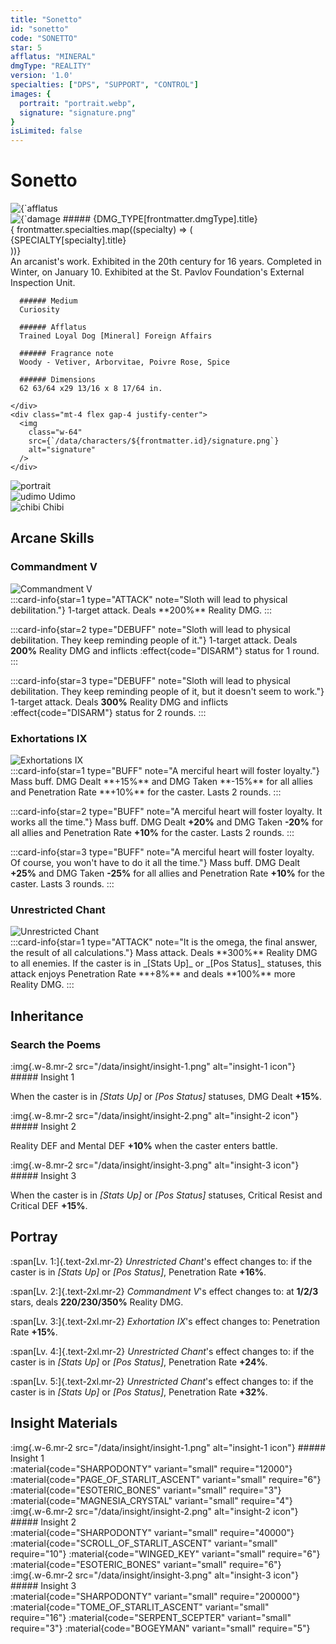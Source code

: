 ```yaml
---
title: "Sonetto"
id: "sonetto"
code: "SONETTO"
star: 5
afflatus: "MINERAL"
dmgType: "REALITY"
version: '1.0'
specialties: ["DPS", "SUPPORT", "CONTROL"]
images: {
  portrait: "portrait.webp",
  signature: "signature.png"
}
isLimited: false
---
```



# Sonetto

<div class="my-8">
  <CharacterStar star={frontmatter.star} />
</div>

<div class="flex justify-between flex-col-reverse md:flex-row gap-8">
  <div>
    <div class="flex gap-8 items-center">
      <img
        class="w-32" 
        src={`/data/afflatus/af-${AFFLATUS_TYPE[frontmatter.afflatus].assetCode}.png`}
        alt={`afflatus ${AFFLATUS_TYPE[frontmatter.afflatus].assetCode}`}
      />
      <div class="flex gap-2 items-center">
        <img
          class="w-14 h-14"
          src={`/data/dmg-type/${DMG_TYPE[frontmatter.dmgType].assetCode}.png`}
          alt={`damage type ${DMG_TYPE[frontmatter.dmgType].assetCode}`}
        />
        ##### {DMG_TYPE[frontmatter.dmgType].title}
      </div>
    </div>
    {
      frontmatter.specialties.map((specialty) => (
        <div class="mx-1 my-2 badge badge-lg bg-base-content/10">{SPECIALTY[specialty].title}</div>
    ))}
    <div class="mt-4">
      An arcanist's work. Exhibited in the 20th century for 16 years. Completed in Winter, on January 10. Exhibited at the St. Pavlov Foundation's External Inspection Unit.

      ###### Medium
      Curiosity 

      ###### Afflatus
      Trained Loyal Dog [Mineral] Foreign Affairs

      ###### Fragrance note
      Woody - Vetiver, Arborvitae, Poivre Rose, Spice

      ###### Dimensions
      62 63/64 x29 13/16 x 8 17/64 in.

    </div>
    <div class="mt-4 flex gap-4 justify-center">
      <img
        class="w-64"
        src={`/data/characters/${frontmatter.id}/signature.png`}
        alt="signature"
      />
    </div>
  </div>
  <div>
    <div class="w-80">
      <img
        class="w-full"
        src={`/data/characters/${frontmatter.id}/portrait.png`}
        alt="portrait"
      />
    </div>
    <div class="mt-5 flex gap-6 justify-center items-end">
      <div class="text-center">
        <img
          class="w-20"
          src={`/data/characters/${frontmatter.id}/udimo.png`}
          alt="udimo"
        />
        Udimo
      </div>
      <div class="text-center">
        <img
          class="w-20"
          src={`/data/characters/${frontmatter.id}/chibi.png`}
          alt="chibi"
        />
        Chibi
      </div>
    </div>
  </div>
</div>

## Arcane Skills

### Commandment V

<div class="flex gap-5 flex-col md:flex-row items-center md:items-stretch">
  <div class="w-48 shrink-0">
    <img
      src={`/data/characters/${frontmatter.id}/skill-1.png`}
      alt="Commandment V"
    />
  </div>
  :::card-info{star=1 type="ATTACK" note="Sloth will lead to physical debilitation."}
    1-target attack. Deals **200%** Reality DMG.
  :::

  :::card-info{star=2 type="DEBUFF" note="Sloth will lead to physical debilitation. They keep reminding people of it."}
    1-target attack. Deals **200%** Reality DMG and inflicts :effect{code="DISARM"} status for 1 round.
  :::

  :::card-info{star=3 type="DEBUFF" note="Sloth will lead to physical debilitation. They keep reminding people of it, but it doesn't seem to work."}
    1-target attack. Deals **300%** Reality DMG and inflicts :effect{code="DISARM"} status for 2 rounds.
  :::
</div>

### Exhortations IX

<div class="flex gap-5 flex-col md:flex-row items-center md:items-stretch">
  <div class="w-48 shrink-0">
    <img
      src={`/data/characters/${frontmatter.id}/skill-2.png`}
      alt="Exhortations IX"
    />
  </div>
  :::card-info{star=1 type="BUFF" note="A merciful heart will foster loyalty."}
    Mass buff. DMG Dealt **+15%** and DMG Taken **-15%** for all allies and Penetration Rate **+10%** for the caster. Lasts 2 rounds.
  :::

  :::card-info{star=2 type="BUFF" note="A merciful heart will foster loyalty. It works all the time."}
    Mass buff. DMG Dealt **+20%** and DMG Taken **-20%** for all allies and Penetration Rate **+10%** for the caster. Lasts 2 rounds.
  :::

  :::card-info{star=3 type="BUFF" note="A merciful heart will foster loyalty. Of course, you won't have to do it all the time."}
    Mass buff. DMG Dealt **+25%** and DMG Taken **-25%** for all allies and Penetration Rate **+10%** for the caster. Lasts 3 rounds.
  :::
</div>

### Unrestricted Chant

<div class="flex gap-5 flex-col md:flex-row items-center md:items-stretch">
  <div class="w-48 shrink-0">
    <img
      src={`/data/characters/${frontmatter.id}/ultimate.png`}
      alt="Unrestricted Chant"
    />
  </div>
  :::card-info{star=1 type="ATTACK" note="It is the omega, the final answer, the result of all calculations."}
    Mass attack. Deals **300%** Reality DMG to all enemies. If the caster is in _[Stats Up]_ or _[Pos Status]_ statuses, this attack enjoys Penetration Rate **+8%** and deals **100%** more Reality DMG.
  :::
</div>

## Inheritance

### Search the Poems

<div class="mt-4 flex items-center">
  :img{.w-8.mr-2 src="/data/insight/insight-1.png" alt="insight-1 icon"}
  ##### Insight 1
</div>

When the caster is in _[Stats Up]_ or _[Pos Status]_ statuses, DMG Dealt **+15%**.

<div class="mt-4 flex items-center">
  :img{.w-8.mr-2 src="/data/insight/insight-2.png" alt="insight-2 icon"}
  ##### Insight 2
</div>

Reality DEF and Mental DEF **+10%** when the caster enters battle.

<div class="mt-4 flex items-center">
  :img{.w-8.mr-2 src="/data/insight/insight-3.png" alt="insight-3 icon"}
  ##### Insight 3
</div>

When the caster is in _[Stats Up]_ or _[Pos Status]_ statuses, Critical Resist and Critical DEF **+15%**.

## Portray

:span[Lv. 1:]{.text-2xl.mr-2}
_Unrestricted Chant_'s effect changes to: if the caster is in _[Stats Up]_ or _[Pos Status]_, Penetration Rate **+16%**.

:span[Lv. 2:]{.text-2xl.mr-2}
_Commandment V_'s effect changes to: at **1/2/3** stars, deals **220/230/350%** Reality DMG.

:span[Lv. 3:]{.text-2xl.mr-2}
_Exhortation IX_'s effect changes to: Penetration Rate **+15%**.

:span[Lv. 4:]{.text-2xl.mr-2}
_Unrestricted Chant_'s effect changes to: if the caster is in _[Stats Up]_ or _[Pos Status]_, Penetration Rate **+24%**.

:span[Lv. 5:]{.text-2xl.mr-2}
_Unrestricted Chant_'s effect changes to: if the caster is in _[Stats Up]_ or _[Pos Status]_, Penetration Rate **+32%**.

## Insight Materials

<div class="flex flex-col md:flex-row gap-4">
  <div class="flex-1">
    <div class="flex items-center">
      :img{.w-6.mr-2 src="/data/insight/insight-1.png" alt="insight-1 icon"}
      ##### Insight 1
    </div>
    :material{code="SHARPODONTY" variant="small" require="12000"}
    :material{code="PAGE_OF_STARLIT_ASCENT" variant="small" require="6"}
    :material{code="ESOTERIC_BONES" variant="small" require="3"}
    :material{code="MAGNESIA_CRYSTAL" variant="small" require="4"}
  </div>
  <div class="flex-1">
    <div class="flex items-center">
      :img{.w-6.mr-2 src="/data/insight/insight-2.png" alt="insight-2 icon"}
      ##### Insight 2
    </div>
    :material{code="SHARPODONTY" variant="small" require="40000"}
    :material{code="SCROLL_OF_STARLIT_ASCENT" variant="small" require="10"}
    :material{code="WINGED_KEY" variant="small" require="6"}
    :material{code="ESOTERIC_BONES" variant="small" require="6"}
  </div>
  <div class="flex-1">
    <div class="flex items-center">
      :img{.w-6.mr-2 src="/data/insight/insight-3.png" alt="insight-3 icon"}
      ##### Insight 3
    </div>
    :material{code="SHARPODONTY" variant="small" require="200000"}
    :material{code="TOME_OF_STARLIT_ASCENT" variant="small" require="16"}
    :material{code="SERPENT_SCEPTER" variant="small" require="3"}
    :material{code="BOGEYMAN" variant="small" require="5"}
  </div>
</div>
